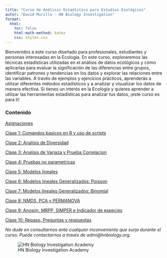 ---
title: "Curso de Análisis Estadístico para Estudios Ecológicos"
autor: "David Murillo - HN Biology Investigation"
format:
  html:
    toc: false
    html-math-method: katex
    css: styles.css
---

Bienvenidos a este curso diseñado para profesionales, estudiantes y personas interesadas en la Ecología. En este curso, exploraremos las técnicas estadísticas utilizadas en el análisis de datos ecológicos y cómo aplicarlas para evaluar la significación de las diferencias entre grupos, identificar patrones y tendencias en los datos y explorar las relaciones entre las variables. A través de ejemplos y ejercicios prácticos, aprenderás a utilizar diferentes métodos estadísticos y a analizar y visualizar los datos de manera efectiva. Si tienes un interés en la Ecología y quieres aprender a utilizar las herramientas estadísticas para analizar tus datos, ¡este curso es para ti!

### Contenido


[Asignaciones](Asiganciones.html)

[Clase 1: Comandos basicos en R y uso de scripts](Clase1.html)

[Clase 2: Analisis de Diversidad](Clase2.html)

[Clase 3: Analisis de Variaza y Prueba Correlacion](Clase3.html)

[Clase 4: Pruebas no parametricas](Clase4.html)

[Clase 5: Modelos lineales](Clase5.html)

[Clase 6: Modelos lineales Generalizados: Poisson](Clase6.html)

[Clase 7: Modelos lineales Generalizados: Binomial](Clase7.html)

[Clase 8: NMDS, PCA y PERMANOVA](Clase8.html)

[Clase 9: Anosim, MRPP, SIMPER e Indicador de especies](Clase9.html)

[Clase 10: Repaso, Preguntas y respuestas](Clase10.html)


*No dude en consultarnos ante cualquier inconveniente que surja durante el curso. Puede contactarnos a través de admi@hnbiology.org.*


![HN Biology Investigation Academy](HN Cursos publicidad/HN Biology Inv large.jpg)




